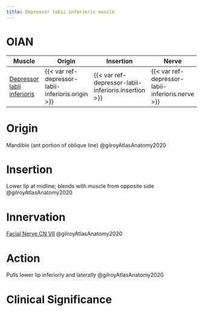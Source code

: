 ```yaml
---
title: Depressor labii inferioris muscle
---
```


# OIAN

| Muscle  | Origin | Insertion | Nerve | Action |
|------|--------|-------|----------|--------|
| [Depressor labii inferioris]({{< var ref-depressor-labii-inferioris.path >}}) | {{< var ref-depressor-labii-inferioris.origin >}} | {{< var ref-depressor-labii-inferioris.insertion >}} | {{< var ref-depressor-labii-inferioris.nerve >}} | {{< var ref-depressor-labii-inferioris.action >}} |

# Origin {#origin}
Mandible (ant portion of oblique line) @gilroyAtlasAnatomy2020

# Insertion {#insertion}
Lower lip at midline; blends with muscle from opposite side @gilroyAtlasAnatomy2020

# Innervation {#innervation}

[Facial Nerve CN VII]({{< var ref-cn7.path >}}) @gilroyAtlasAnatomy2020

# Action {#action}
Pulls lower lip inferiorly and laterally @gilroyAtlasAnatomy2020

# Clinical Significance